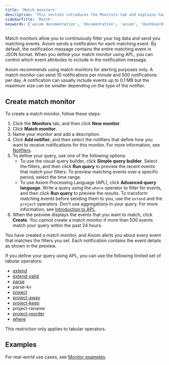 ```yaml
---
title: 'Match monitors'
description: 'This section introduces the Monitors tab and explains how to create monitors.'
sidebarTitle: 'Match'
keywords: ['axiom documentation', 'documentation', 'axiom', 'dashboards', 'monitors', 'notifiers', 'slack', 'email', 'pagerduty', 'webhook', 'opsgenie', 'discord', 'discord webhook']
---
```


Match monitors allow you to continuously filter your log data and send you matching events. Axiom sends a notification for each matching event. By default, the notification message contains the entire matching event in JSON format. When you define your match monitor using APL, you can control which event attributes to include in the notification message.

Axiom recommends using match monitors for alerting purposes only. A match monitor can send 10 notifications per minute and 500 notifications per day. A notification can usually include events up to 0.1 MB but the maximum size can be smaller depending on the type of the notifier.

## Create match monitor

To create a match monitor, follow these steps:

1. Click the **Monitors** tab, and then click **New monitor**.
1. Click **Match monitor**.
1. Name your monitor and add a description.
1. Click **Add notifier**, and then select the notifiers that define how you want to receive notifications for this monitor. For more information, see [Notifiers](#notifiers).
1. To define your query, use one of the following options:
    - To use the visual query builder, click **Simple query builder**. Select the filters, and then click **Run query** to preview the recent events that match your filters. To preview matching events over a specific period, select the time range.
    - To use Axiom Processing Language (APL), click **Advanced query language**. Write a query using the `where` operator to filter for events, and then click **Run query** to preview the results. To transform matching events before sending them to you, use the `extend` and the `project` operators. Don’t use aggregations in your query. For more information, see [Introduction to APL](/apl/introduction).
1. When the preview displays the events that you want to match, click **Create**. You cannot create a match monitor if more than 500 events match your query within the past 24 hours.

You have created a match monitor, and Axiom alerts you about every event that matches the filters you set. Each notification contains the event details as shown in the preview.

<Info>
If you define your query using APL, you can use the following limited set of tabular operators:

- [extend](/apl/tabular-operators/extend-operator)
- [extend-valid](/apl/tabular-operators/extend-valid-operator)
- [parse](/apl/tabular-operators/parse-operator)
- parse-kv
- [project](/apl/tabular-operators/project-operator)
- [project-away](/apl/tabular-operators/project-away-operator)
- [project-keep](/apl/tabular-operators/project-keep-operator)
- project-rename
- [project-reorder](/apl/tabular-operators/project-reorder-operator)
- [where](/apl/tabular-operators/where-operator)

This restriction only applies to tabular operators.
</Info>

## Examples

For real-world use cases, see [Monitor examples](/monitor-data/monitor-examples).